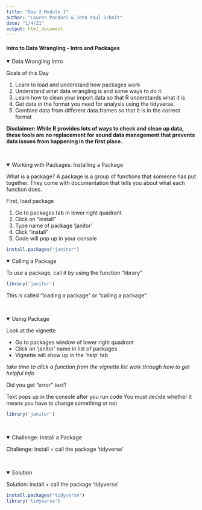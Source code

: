 ```yaml
---
title: "Day 2 Module 1"
author: "Lauren Pandori & John Paul Schmit"
date: "1/4/21"
output: html_document
---
```


#### Intro to Data Wrangling - Intro and Packages {.tabset}

<details open><summary class='drop'>Data Wrangling Intro</summary>
 
 Goals of this Day
 
 1) Learn to load and understand how packages work
 2) Understand what data wrangling is and some ways to do it.
 3) Learn how to clean your import data so that R understands what it is 
 4) Get data in the format you need for analysis using the tidyverse.
 5) Combine data from different data.frames so that it is in the correct format
 
<b>Disclaimer: While R provides lots of ways to check and clean up data, these tools are no replacement for sound data management that prevents data issues from happening in the first place.</b>

</details>
<br>

<details open><summary class='drop'>Working with Packages: Installing a Package</summary>

What is a package? 
  A package is a group of functions that someone has put together.
  They come with documentation that tells you about what each function does.

First, load package

 1) Go to packages tab in lower right quadrant
 2) Click on "install"
 3) Type name of package 'janitor'
 4) Click "install"
 5) Code will pop up in your console

```r
install.packages("janitor")
```

<details open><summary class='drop'> Calling a Package</summary>

  To use a package, call it by using the function "library"

```r
library('janitor')
```

This is called "loading a package" or "calling a package".

</details>
<br>

<details open><summary class='drop'> Using Package</summary>

  Look at the vignette
  
- Go to packages window of lower right quadrant
- Click on 'janitor' name in list of packages
- Vignette will show up in the 'help' tab

*take time to click a function from the vignette list*
  *walk through how to get helpful info*
  
  Did you get "error" text?
  
  Text pops up in the console after you run code
You must decide whether it means you have to change something or not

```r
library('janitor')
```

</details>
<br>

<details open><summary class='drop'> Challenge: Install a Package</summary>

Challenge: install + call the package 'tidyverse'

</details>
<br>

<details open><summary class='drop'> Solution</summary>

Solution: install + call the package 'tidyverse'

```r
install.packages("tidyverse")
library('tidyverse')
```

</details>
<br>

